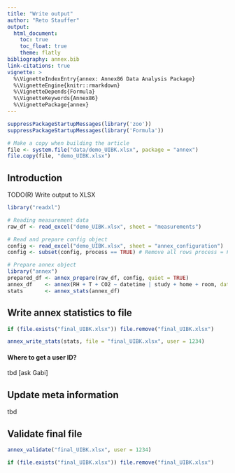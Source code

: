 ```yaml
---
title: "Write output"
author: "Reto Stauffer"
output:
  html_document:
    toc: true
    toc_float: true
    theme: flatly
bibliography: annex.bib
link-citations: true
vignette: >
  %\VignetteIndexEntry{annex: Annex86 Data Analysis Package}
  %\VignetteEngine{knitr::rmarkdown}
  %\VignetteDepends{Formula}
  %\VignetteKeywords{Annex86}
  %\VignettePackage{annex}
---
```


```r
suppressPackageStartupMessages(library('zoo'))
suppressPackageStartupMessages(library('Formula'))

# Make a copy when building the article
file <- system.file("data/demo_UIBK.xlsx", package = "annex")
file.copy(file, "demo_UIBK.xlsx")
```

## Introduction

TODO(R) Write output to XLSX

```r
library("readxl")

# Reading measurement data
raw_df <- read_excel("demo_UIBK.xlsx", sheet = "measurements")

# Read and prepare config object
config <- read_excel("demo_UIBK.xlsx", sheet = "annex_configuration")
config <- subset(config, process == TRUE) # Remove all rows process = FALSE

# Prepare annex object
library("annex")
prepared_df <- annex_prepare(raw_df, config, quiet = TRUE)
annex_df    <- annex(RH + T + CO2 ~ datetime | study + home + room, data = prepared_df)
stats       <- annex_stats(annex_df)
```


## Write annex statistics to file {#write}

```r
if (file.exists("final_UIBK.xlsx")) file.remove("final_UIBK.xlsx")
```

```r
annex_write_stats(stats, file = "final_UIBK.xlsx", user = 1234)
```

#### Where to get a user ID?

tbd [ask Gabi]

## Update meta information {#meta}

tbd

## Validate final file {#validate}

```r
annex_validate("final_UIBK.xlsx", user = 1234)
```

```r
if (file.exists("final_UIBK.xlsx")) file.remove("final_UIBK.xlsx")
```





